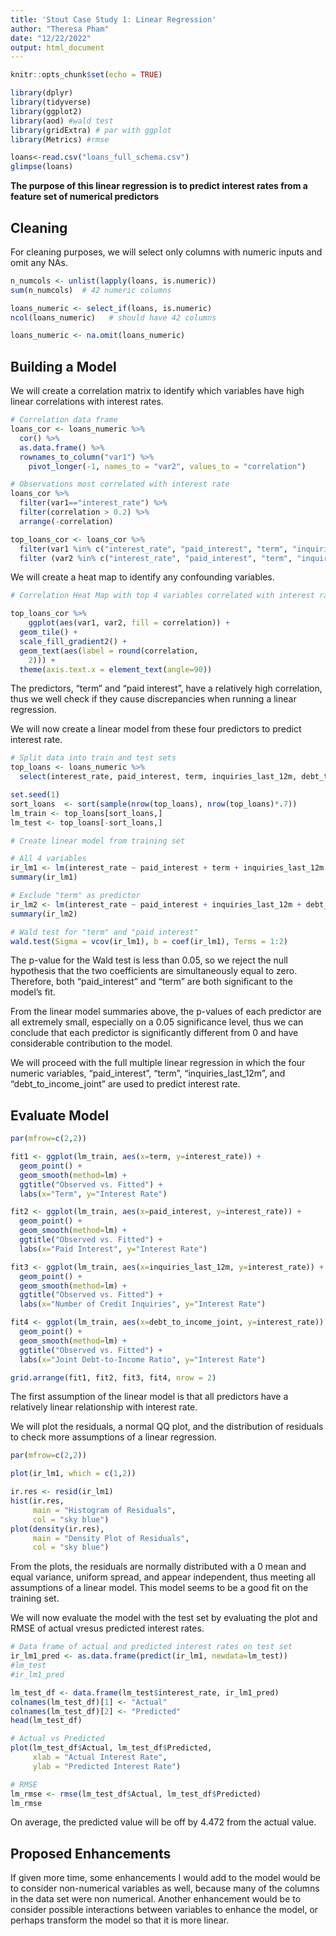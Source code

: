 ```yaml
---
title: 'Stout Case Study 1: Linear Regression'
author: "Theresa Pham"
date: "12/22/2022"
output: html_document
---
```


```r
knitr::opts_chunk$set(echo = TRUE)

library(dplyr)
library(tidyverse)
library(ggplot2)
library(aod) #wald test
library(gridExtra) # par with ggplot
library(Metrics) #rmse
```


```r
loans<-read.csv("loans_full_schema.csv")
glimpse(loans)
```

**The purpose of this linear regression is to predict interest rates from a feature set of numerical predictors**

## Cleaning
For cleaning purposes, we will select only columns with numeric inputs and omit any NAs. 

```r
n_numcols <- unlist(lapply(loans, is.numeric))  
sum(n_numcols)  # 42 numeric columns

loans_numeric <- select_if(loans, is.numeric)
ncol(loans_numeric)   # should have 42 columns

loans_numeric <- na.omit(loans_numeric)
```


## Building a Model
We will create a correlation matrix to identify which variables have high linear correlations with interest rates.

```r
# Correlation data frame
loans_cor <- loans_numeric %>%
  cor() %>%
  as.data.frame() %>%
  rownames_to_column("var1") %>%
    pivot_longer(-1, names_to = "var2", values_to = "correlation")

# Observations most correlated with interest rate
loans_cor %>%
  filter(var1=="interest_rate") %>%
  filter(correlation > 0.2) %>%
  arrange(-correlation)

top_loans_cor <- loans_cor %>%
  filter(var1 %in% c("interest_rate", "paid_interest", "term", "inquiries_last_12m", "debt_to_income_joint")) %>%
  filter (var2 %in% c("interest_rate", "paid_interest", "term", "inquiries_last_12m", "debt_to_income_joint"))
```

We will create a heat map to identify any confounding variables.
```r
# Correlation Heat Map with top 4 variables correlated with interest rate 

top_loans_cor %>%
    ggplot(aes(var1, var2, fill = correlation)) + 
  geom_tile() + 
  scale_fill_gradient2() + 
  geom_text(aes(label = round(correlation,
    2))) + 
  theme(axis.text.x = element_text(angle=90))
```

The predictors, "term" and "paid interest", have a relatively high correlation, thus we well check if they cause discrepancies when running a linear regression.

We will now create a linear model from these four predictors to predict interest rate.
```r
# Split data into train and test sets
top_loans <- loans_numeric %>%
  select(interest_rate, paid_interest, term, inquiries_last_12m, debt_to_income_joint)

set.seed(1)
sort_loans  <- sort(sample(nrow(top_loans), nrow(top_loans)*.7))
lm_train <- top_loans[sort_loans,]
lm_test <- top_loans[-sort_loans,]

# Create linear model from training set

# All 4 variables
ir_lm1 <- lm(interest_rate ~ paid_interest + term + inquiries_last_12m + debt_to_income_joint, data=lm_train)
summary(ir_lm1)

# Exclude "term" as predictor
ir_lm2 <- lm(interest_rate ~ paid_interest + inquiries_last_12m + debt_to_income_joint, data=lm_train)
summary(ir_lm2)

# Wald test for "term" and "paid interest"
wald.test(Sigma = vcov(ir_lm1), b = coef(ir_lm1), Terms = 1:2)
```

The p-value for the Wald test is less than 0.05, so we reject the null hypothesis that the two coefficients are simultaneously equal to zero. Therefore, both "paid_interest" and "term" are both significant to the model's fit. 

From the linear model summaries above, the p-values of each predictor are all extremely small, especially on a 0.05 significance level, thus we can conclude that each predictor is significantly different from 0 and have considerable contribution to the model. 

We will proceed with the full multiple linear regression in which the four numeric variables, "paid_interest", "term", "inquiries_last_12m", and "debt_to_income_joint" are used to predict interest rate.

## Evaluate Model
```r
par(mfrow=c(2,2))

fit1 <- ggplot(lm_train, aes(x=term, y=interest_rate)) + 
  geom_point() + 
  geom_smooth(method=lm) + 
  ggtitle("Observed vs. Fitted") +
  labs(x="Term", y="Interest Rate")

fit2 <- ggplot(lm_train, aes(x=paid_interest, y=interest_rate)) + 
  geom_point() + 
  geom_smooth(method=lm) +
  ggtitle("Observed vs. Fitted") + 
  labs(x="Paid Interest", y="Interest Rate")

fit3 <- ggplot(lm_train, aes(x=inquiries_last_12m, y=interest_rate)) + 
  geom_point() + 
  geom_smooth(method=lm) +
  ggtitle("Observed vs. Fitted") + 
  labs(x="Number of Credit Inquiries", y="Interest Rate")

fit4 <- ggplot(lm_train, aes(x=debt_to_income_joint, y=interest_rate)) + 
  geom_point() + 
  geom_smooth(method=lm) +
  ggtitle("Observed vs. Fitted") + 
  labs(x="Joint Debt-to-Income Ratio", y="Interest Rate")

grid.arrange(fit1, fit2, fit3, fit4, nrow = 2)
```

The first assumption of the linear model is that all predictors have a relatively linear relationship with interest rate.

We will plot the residuals, a normal QQ plot, and the distribution of residuals to check more assumptions of a linear regression.
```r
par(mfrow=c(2,2))

plot(ir_lm1, which = c(1,2))

ir.res <- resid(ir_lm1)
hist(ir.res, 
     main = "Histogram of Residuals",
     col = "sky blue")
plot(density(ir.res), 
     main = "Density Plot of Residuals", 
     col = "sky blue")
```
From the plots, the residuals are normally distributed with a 0 mean and equal variance, uniform spread, and appear independent, thus meeting all assumptions of a linear model. This model seems to be a good fit on the training set. 

We will now evaluate the model with the test set by evaluating the plot and RMSE of actual vresus predicted interest rates.

```r
# Data frame of actual and predicted interest rates on test set
ir_lm1_pred <- as.data.frame(predict(ir_lm1, newdata=lm_test))
#lm_test
#ir_lm1_pred

lm_test_df <- data.frame(lm_test$interest_rate, ir_lm1_pred)
colnames(lm_test_df)[1] <- "Actual"
colnames(lm_test_df)[2] <- "Predicted"
head(lm_test_df)
```

```r
# Actual vs Predicted
plot(lm_test_df$Actual, lm_test_df$Predicted, 
     xlab = "Actual Interest Rate", 
     ylab = "Predicted Interest Rate")

# RMSE
lm_rmse <- rmse(lm_test_df$Actual, lm_test_df$Predicted)
lm_rmse
```
On average, the predicted value will be off by 4.472 from the actual value.

## Proposed Enhancements
If given more time, some enhancements I would add to the model would be to consider non-numerical variables as well, because many of the columns in the data set were non numerical. Another enhancement would be to consider possible interactions between variables to enhance the model, or perhaps transform the model so that it is more linear. 


